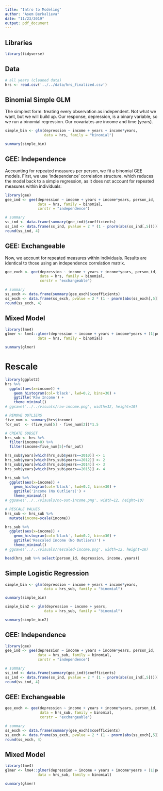 ```yaml
---
title: "Intro to Modeling"
author: "Asem Berkalieva"
date: "11/23/2019"
output: pdf_document
---
```


## Libraries
```r
library(tidyverse)
```

## Data
```r
# all years (cleaned data)
hrs <- read.csv('../../data/hrs_finalized.csv')
```

## Binomial Simple GLM

The simplest form: treating every observation as independent. Not what we want, but we will build up. Our response, depression, is a binary variable, so we run a binomial regression. Our covariates are income and time (years).
```r
simple_bin <- glm(depression ~ income + years + income*years, 
                  data = hrs, family = "binomial")

summary(simple_bin)
```

## GEE: Independence
Accounting for repeated measures per person, we fit a binomial GEE models. First, we use 'independence' correlation structure, which reduces the model back to a simple regression, as it does not account for repeated measures within individuals:
```r
library(gee)
gee_ind <- gee(depression ~ income + years + income*years, person_id, 
               data = hrs, family = binomial,
               corstr = "independence")

# summary
ss_ind <- data.frame(summary(gee_ind)$coefficients)
ss_ind <- data.frame(ss_ind, pvalue = 2 * (1 - pnorm(abs(ss_ind[,5]))))
round(ss_ind, 4)
```

## GEE: Exchangeable
Now, we account for repeated measures within individuals. Results are identical to those using an independence correlation matrix.
```r
gee_exch <- gee(depression ~ income + years + income*years, person_id, 
                data = hrs, family = binomial,
                corstr = "exchangeable")

# summary
ss_exch <- data.frame(summary(gee_exch)$coefficients)
ss_exch <- data.frame(ss_exch, pvalue = 2 * (1 - pnorm(abs(ss_exch[,5]))))
round(ss_exch, 4)
```

## Mixed Model

```r
library(lme4)
glmer <- lme4::glmer(depression ~ income + years + income*years + (1|person_id), 
               data = hrs, family = binomial)

summary(glmer)
```



# Rescale

```r
library(ggplot2)
hrs %>%
  ggplot(aes(x=income)) +
    geom_histogram(col='black', lwd=0.2, bins=30) +
    ggtitle('Raw Income') +
    theme_minimal()
# ggsave('../../visuals/raw-income.png', width=12, height=10)
```

```r
# REMOVE OUTLIERS
five_num <- summary(hrs$income)
for_out  <- (five_num[5] - five_num[2])*1.5
```

```r
# CREATE SUBSET
hrs_sub <- hrs %>%
  filter(income>0) %>%
  filter(income<five_num[5]+for_out)

hrs_sub$years[which(hrs_sub$years==2010)] <- 1
hrs_sub$years[which(hrs_sub$years==2012)] <- 2
hrs_sub$years[which(hrs_sub$years==2014)] <- 3
hrs_sub$years[which(hrs_sub$years==2015)] <- 4
```

```r
hrs_sub %>%
  ggplot(aes(x=income)) +
    geom_histogram(col='black', lwd=0.2, bins=30) +
    ggtitle('Income (No Outliers)') +
    theme_minimal()
# ggsave('../../visuals/no-out-income.png', width=12, height=10)
```

```r
# RESCALE VALUES
hrs_sub <- hrs_sub %>%
  mutate(income=scale(income))
```

```r
hrs_sub %>%
  ggplot(aes(x=income)) +
    geom_histogram(col='black', lwd=0.2, bins=30) +
    ggtitle('Rescaled Income (No Outliers)') +
    theme_minimal()
# ggsave('../../visuals/rescaled-income.png', width=12, height=10)
```

```r
head(hrs_sub %>% select(person_id, depression, income, years)) 
```

## Simple Logistic Regression

```r
simple_bin <- glm(depression ~ income + years + income*years, 
                  data = hrs_sub, family = "binomial")

summary(simple_bin)
```

```r
simple_bin2 <- glm(depression ~ income + years, 
                  data = hrs_sub, family = "binomial")

summary(simple_bin2)
```

## GEE: Independence
```r
library(gee)
gee_ind <- gee(depression ~ income + years + income*years, person_id, 
               data = hrs_sub, family = binomial,
               corstr = "independence")

# summary
ss_ind <- data.frame(summary(gee_ind)$coefficients)
ss_ind <- data.frame(ss_ind, pvalue = 2 * (1 - pnorm(abs(ss_ind[,5]))))
round(ss_ind, 4)
```

## GEE: Exchangeable
```r
gee_exch <- gee(depression ~ income + years + income*years, person_id, 
                data = hrs_sub, family = binomial,
                corstr = "exchangeable")

# summary
ss_exch <- data.frame(summary(gee_exch)$coefficients)
ss_exch <- data.frame(ss_exch, pvalue = 2 * (1 - pnorm(abs(ss_exch[,5]))))
round(ss_exch, 4)
```

## Mixed Model

```r
library(lme4)
glmer <- lme4::glmer(depression ~ income + years + income*years + (1|person_id), 
               data = hrs_sub, family = binomial)

summary(glmer)
```

